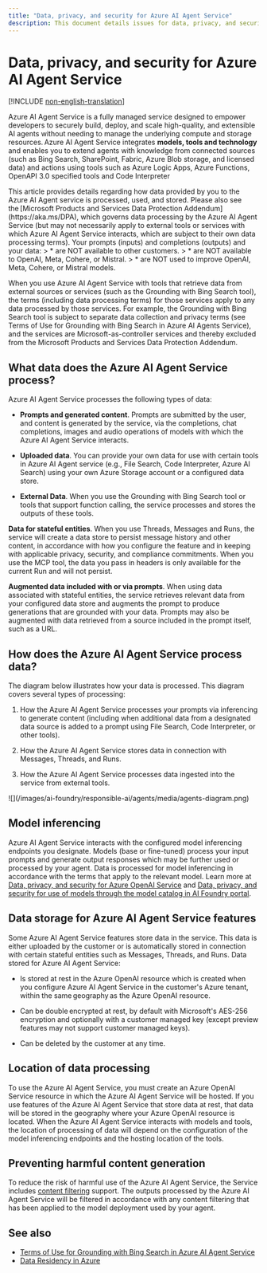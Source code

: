 ```yaml
---
title: "Data, privacy, and security for Azure AI Agent Service"
description: This document details issues for data, privacy, and security for Azure AI Agent Service
---
```


# Data, privacy, and security for Azure AI Agent Service

[!INCLUDE [non-english-translation](../includes/non-english-translation)]

Azure AI Agent Service is a fully managed service designed to empower developers to securely build, deploy, and scale high-quality, and extensible AI agents without needing to manage the underlying compute and storage resources. Azure AI Agent Service integrates **models, tools and technology** and enables you to extend agents with knowledge from connected sources (such as Bing Search, SharePoint, Fabric, Azure Blob storage, and licensed data) and actions using tools such as Azure Logic Apps, Azure Functions, OpenAPI 3.0 specified tools and Code Interpreter

<Note>
This article provides details regarding how data provided by you to the Azure AI Agent service is processed, used, and stored. Please also see the [Microsoft Products and Services Data Protection Addendum](https://aka.ms/DPA), which governs data processing by the Azure AI Agent Service (but may not necessarily apply to external tools or services with which Azure AI Agent Service interacts, which are subject to their own data processing terms).
</Note>

<Info>
Your prompts (inputs) and completions (outputs) and your data:
> * are NOT available to other customers.
> * are NOT available to OpenAI, Meta, Cohere, or Mistral.
> * are NOT used to improve OpenAI, Meta, Cohere, or Mistral models.
</Info>

When you use Azure AI Agent Service with tools that retrieve data from external sources or services (such as the Grounding with Bing Search tool), the terms (including data processing terms) for those services apply to any data processed by those services. For example, the Grounding with Bing Search tool is subject to separate data collection and privacy terms (see Terms of Use for Grounding with Bing Search in Azure AI Agents Service), and the services are Microsoft-as-controller services and thereby excluded from the Microsoft Products and Services Data Protection Addendum. 

## What data does the Azure AI Agent Service process? 

Azure AI Agent Service processes the following types of data: 

* **Prompts and generated content**. Prompts are submitted by the user, and content is generated by the service, via the completions, chat completions, images and audio operations of models with which the Azure AI Agent Service interacts. 

* **Uploaded data**. You can provide your own data for use with certain tools in Azure AI Agent service (e.g., File Search, Code Interpreter, Azure AI Search) using your own Azure Storage account or a configured data store. 

* **External Data**. When you use the Grounding with Bing Search tool or tools that support function calling, the service processes and stores the outputs of these tools.  

**Data for stateful entities**. When you use Threads, Messages and Runs, the service will create a data store to persist message history and other content, in accordance with how you configure the feature and in keeping with applicable privacy, security, and compliance commitments. When you use the MCP tool, the data you pass in headers is only available for the current Run and will not persist.

**Augmented data included with or via prompts**. When using data associated with stateful entities, the service retrieves relevant data from your configured data store and augments the prompt to produce generations that are grounded with your data. Prompts may also be augmented with data retrieved from a source included in the prompt itself, such as a URL.  

## How does the Azure AI Agent Service process data? 

The diagram below illustrates how your data is processed. This diagram covers several types of processing: 

1. How the Azure AI Agent Service processes your prompts via inferencing to generate content (including when additional data from a designated data source is added to a prompt using File Search, Code Interpreter, or other tools). 

1. How the Azure AI Agent Service stores data in connection with Messages, Threads, and Runs. 

1. How the Azure AI Agent Service processes data ingested into the service from external tools. 

<Frame>
    ![](/images/ai-foundry/responsible-ai/agents/media/agents-diagram.png)
</Frame>

## Model inferencing 

Azure AI Agent Service interacts with the configured model inferencing endpoints you designate. Models (base or fine-tuned) process your input prompts and generate output responses which may be further used or processed by your agent. Data is processed for model inferencing in accordance with the terms that apply to the relevant model. Learn more at [Data, privacy, and security for Azure OpenAI Service](/azure/ai-foundry/responsible-ai/openai/data-privacy) and [Data, privacy, and security for use of models through the model catalog in AI Foundry portal](/azure/ai-studio/how-to/concept-data-privacy). 

## Data storage for Azure AI Agent Service features 

Some Azure AI Agent Service features store data in the service. This data is either uploaded by the customer or is automatically stored in connection with certain stateful entities such as Messages, Threads, and Runs. Data stored for Azure AI Agent Service:

* Is stored at rest in the Azure OpenAI resource which is created when you configure Azure AI Agent Service in the customer's Azure tenant, within the same geography as the Azure OpenAI resource. 

* Can be double encrypted at rest, by default with Microsoft's AES-256 encryption and optionally with a customer managed key (except preview features may not support customer managed keys). 

* Can be deleted by the customer at any time. 

## Location of data processing 

To use the Azure AI Agent Service, you must create an Azure OpenAI Service resource in which the Azure AI Agent Service will be hosted. If you use features of the Azure AI Agent Service that store data at rest, that data will be stored in the geography where your Azure OpenAI resource is located. When the Azure AI Agent Service interacts with models and tools, the location of processing of data will depend on the configuration of the model inferencing endpoints and the hosting location of the tools. 

## Preventing harmful content generation 

To reduce the risk of harmful use of the Azure AI Agent Service, the Service includes [content filtering](/azure/ai-services/openai/concepts/content-filter) support. The outputs processed by the Azure AI Agent Service will be filtered in accordance with any content filtering that has been applied to the model deployment used by your agent.

## See also 

* [Terms of Use for Grounding with Bing Search in Azure AI Agent Service](https://www.microsoft.com/bing/apis/grounding-legal) 
* [Data Residency in Azure](https://azure.microsoft.com/explore/global-infrastructure/data-residency/)
